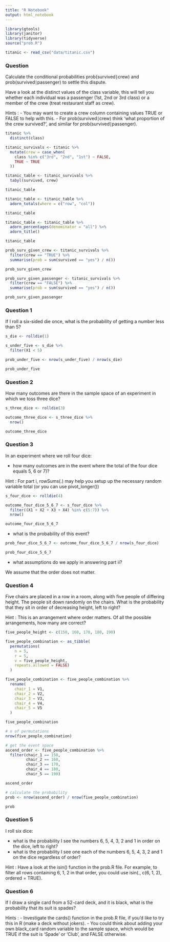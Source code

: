 ```yaml
---
title: "R Notebook"
output: html_notebook
---
```


```r
library(gtools)
library(janitor)
library(tidyverse)
source("prob.R")
```



```r
titanic <- read_csv("data/titanic.csv")
```


### Question
Calculate the conditional probabilities prob(survived∣crew) and prob(survived∣passenger) to settle this dispute.

Have a look at the distinct values of the class variable, this will tell you whether each individual was a passenger (1st, 2nd or 3rd class) or a member of the crew (treat restaurant staff as crew).

Hints :
- You may want to create a crew column containing values TRUE or FALSE to help with this.
- For prob(survived∣crew) think ‘what proportion of the crew survived?’, and similar for prob(survived∣passenger).


```r
titanic %>% 
  distinct(class)
```

```r
titanic_survivals <- titanic %>%
  mutate(crew = case_when(
    class %in% c("3rd", "2nd", "1st") ~ FALSE,
    TRUE ~ TRUE
  )) 
```

```r
titanic_table <- titanic_survivals %>%
  tabyl(survived, crew)

titanic_table
```

```r
titanic_table <- titanic_table %>%
  adorn_totals(where = c("row", "col"))

titanic_table
```

```r
titanic_table <- titanic_table %>%
  adorn_percentages(denominator = "all") %>%
  adorn_title()

titanic_table
```

```r
prob_surv_given_crew <- titanic_survivals %>% 
  filter(crew == "TRUE") %>% 
  summarise(prob = sum(survived == "yes") / n())

prob_surv_given_crew
```

```r
prob_surv_given_passenger <- titanic_survivals %>% 
  filter(crew == "FALSE") %>% 
  summarise(prob = sum(survived == "yes") / n())

prob_surv_given_passenger
```



### Question 1
If I roll a six-sided die once, what is the probability of getting a number less than 5?


```r
s_die <- rolldie(1)

s_under_five <- s_die %>% 
  filter(X1 < 5)

prob_under_five <- nrow(s_under_five) / nrow(s_die)

prob_under_five
```



### Question 2
How many outcomes are there in the sample space of an experiment in which we toss three dice?


```r
s_three_dice <- rolldie(3)

outcome_three_dice <- s_three_dice %>% 
  nrow()

outcome_three_dice
```



### Question 3
In an experiment where we roll four dice:

- how many outcomes are in the event where the total of the four dice equals 5, 6 or 7)?

Hint : For part i, rowSums(.) may help you setup up the necessary random variable total (or you can use pivot_longer())


```r
s_four_dice <- rolldie(4)

outcome_four_dice_5_6_7 <- s_four_dice %>% 
  filter((X1 + X2 + X3 + X4) %in% c(5:7)) %>% 
  nrow()

outcome_four_dice_5_6_7
```


- what is the probability of this event?

```r
prob_four_dice_5_6_7 <- outcome_four_dice_5_6_7 / nrow(s_four_dice)

prob_four_dice_5_6_7
```


- what assumptions do we apply in answering part ii?

We assume that the order does not matter.



### Question 4
Five chairs are placed in a row in a room, along with five people of differing height. The people sit down randomly on the chairs. What is the probability that they sit in order of decreasing height, left to right?

Hint : This is an arrangement where order matters. Of all the possible arrangements, how many are correct?


```r
five_people_height <- c(150, 160, 170, 180, 190)

five_people_combination <- as_tibble(
  permutations(
    n = 5, 
    r = 5, 
    v = five_people_height, 
    repeats.allowed = FALSE)
  )

five_people_combination <- five_people_combination %>%
  rename(
    chair_1 = V1,
    chair_2 = V2,
    chair_3 = V3,
    chair_4 = V4,
    chair_5 = V5
  )

five_people_combination

# n of permutations
nrow(five_people_combination)
```
```r
# get the event space
ascend_order <- five_people_combination %>%
  filter(chair_1 == 150, 
         chair_2 == 160,
         chair_3 == 170,
         chair_4 == 180,
         chair_5 == 190)

ascend_order

# calculate the probability
prob <- nrow(ascend_order) / nrow(five_people_combination)

prob
```



### Question 5
I roll six dice:

- what is the probability I see the numbers 6, 5, 4, 3, 2 and 1 in order on the dice, left to right?
- what is the probability I see one each of the numbers 6, 5, 4, 3, 2 and 1 on the dice regardless of order?

Hint : Have a look at the isin() function in the prob.R file. For example, to filter all rows containing 6, 1, 2 in that order, you could use isin(., c(6, 1, 2), ordered = TRUE).



### Question 6
If I draw a single card from a 52-card deck, and it is black, what is the probability that its suit is spades?

Hints :
- Investigate the cards() function in the prob.R file, if you’d like to try this in R (make a deck without jokers).
- You could think about adding your own black_card random variable to the sample space, which would be TRUE if the suit is ‘Spade’ or ‘Club’, and FALSE otherwise.